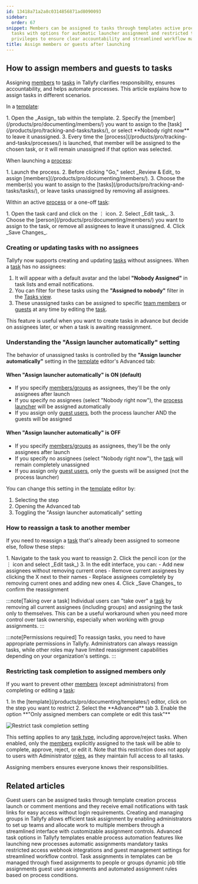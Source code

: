 ```yaml
---
id: 13418a71a2a8c0314856871ad8090093
sidebar:
  order: 67
snippet: Members can be assigned to tasks through templates active processes or one-off
  tasks with options for automatic launcher assignment and restricted task completion
  privileges to ensure clear accountability and streamlined workflow management.
title: Assign members or guests after launching
---
```



## How to assign members and guests to tasks

Assigning [members](/products/pro/documenting/members/) to [tasks](/products/pro/tracking-and-tasks/tasks/) in Tallyfy clarifies responsibility, ensures accountability, and helps automate processes. This article explains how to assign tasks in different scenarios.

In a [template](/products/pro/documenting/templates/):

<Steps>
1. Open the _Assign_ tab within the template.
2. Specify the [member](/products/pro/documenting/members/) you want to assign to the [task](/products/pro/tracking-and-tasks/tasks/), or select **Nobody right now** to leave it unassigned.
3. Every time the [process](/products/pro/tracking-and-tasks/processes/) is launched, that member will be assigned to the chosen task, or it will remain unassigned if that option was selected.
</Steps>

When launching a [process](/products/pro/tracking-and-tasks/processes/):

<Steps>
1. Launch the process.
2. Before clicking "Go," select _Review & Edit_ to assign [members](/products/pro/documenting/members/).
3. Choose the member(s) you want to assign to the [tasks](/products/pro/tracking-and-tasks/tasks/), or leave tasks unassigned by removing all assignees.
</Steps>

Within an active [process](/products/pro/tracking-and-tasks/processes/) or a one-off [task](/products/pro/tracking-and-tasks/tasks/):

<Steps>
1. Open the task card and click on the ⋮ icon.
2. Select _Edit task_.
3. Choose the [person](/products/pro/documenting/members/) you want to assign to the task, or remove all assignees to leave it unassigned.
4. Click _Save Changes_.
</Steps>

### Creating or updating tasks with no assignees

Tallyfy now supports creating and updating [tasks](/products/pro/tracking-and-tasks/tasks/) without assignees. When a [task](/products/pro/tracking-and-tasks/tasks/) has no assignees:

1. It will appear with a default avatar and the label **"Nobody Assigned"** in task lists and email notifications.
2. You can filter for these tasks using the **"Assigned to nobody"** filter in the [Tasks view](/products/pro/tracking-and-tasks/tasks-view/).
3. These unassigned tasks can be assigned to specific [team members](/products/pro/documenting/members/) or [guests](/products/pro/documenting/guests/) at any time by editing the [task](/products/pro/tracking-and-tasks/tasks/).

This feature is useful when you want to create tasks in advance but decide on assignees later, or when a task is awaiting reassignment.

### Understanding the "Assign launcher automatically" setting

The behavior of unassigned tasks is controlled by the **"Assign launcher automatically"** setting in the [template](/products/pro/documenting/templates/) editor's Advanced tab:

#### When "Assign launcher automatically" is ON (default)

- If you specify [members/groups](/products/pro/documenting/members/) as assignees, they'll be the only assignees after launch
- If you specify no assignees (select "Nobody right now"), the [process launcher](/products/pro/documenting/members/) will be assigned automatically
- If you assign only [guest users](/products/pro/documenting/guests/), both the process launcher AND the guests will be assigned

#### When "Assign launcher automatically" is OFF

- If you specify [members/groups](/products/pro/documenting/members/) as assignees, they'll be the only assignees after launch
- If you specify no assignees (select "Nobody right now"), the [task](/products/pro/tracking-and-tasks/tasks/) will remain completely unassigned
- If you assign only [guest users](/products/pro/documenting/guests/), only the guests will be assigned (not the process launcher)

You can change this setting in the [template](/products/pro/documenting/templates/) editor by:
<Steps>
1. Selecting the step
2. Opening the Advanced tab
3. Toggling the "Assign launcher automatically" setting
</Steps>

### How to reassign a task to another member

If you need to reassign a [task](/products/pro/tracking-and-tasks/tasks/) that's already been assigned to someone else, follow these steps:

<Steps>
1. Navigate to the task you want to reassign
2. Click the pencil icon (or the ⋮ icon and select _Edit task_)
3. In the edit interface, you can:
   - Add new assignees without removing current ones
   - Remove current assignees by clicking the X next to their names
   - Replace assignees completely by removing current ones and adding new ones
4. Click _Save Changes_ to confirm the reassignment
</Steps>

:::note[Taking over a task]
Individual users can "take over" a [task](/products/pro/tracking-and-tasks/tasks/) by removing all current assignees (including groups) and assigning the task only to themselves. This can be a useful workaround when you need more control over task ownership, especially when working with group assignments.
:::

:::note[Permissions required]
To reassign tasks, you need to have appropriate permissions in Tallyfy. Administrators can always reassign tasks, while other roles may have limited reassignment capabilities depending on your organization's settings.
:::

### Restricting task completion to assigned members only

If you want to prevent other [members](/products/pro/documenting/members/) (except administrators) from completing or editing a [task](/products/pro/tracking-and-tasks/tasks/):

<Steps>
1. In the [template](/products/pro/documenting/templates/) editor, click on the step you want to restrict
2. Select the **Advanced** tab
3. Enable the option **"Only assigned members can complete or edit this task"**
</Steps>

![Restrict task completion setting](https://screenshots.tallyfy.com/tallyfy%2Fpro%2Fdesktop-light-only-assigned-can-complete.png)

This setting applies to any [task type](/products/pro/tracking-and-tasks/tasks/what-types-of-tasks-can-i-create-with-tallyfy/), including approve/reject tasks. When enabled, only the [members](/products/pro/documenting/members/) explicitly assigned to the task will be able to complete, approve, reject, or edit it. Note that this restriction does not apply to users with Administrator [roles](/products/pro/documenting/members/how-do-i-manage-member-permissions-in-tallyfy/), as they maintain full access to all tasks.

Assigning members ensures everyone knows their responsibilities.


## Related articles
<CardGrid>
<LinkTitleCard header="<b>Guests > Assign tasks to guests</b>" href="/products/pro/documenting/guests/how-can-i-assign-tasks-to-guest-users-in-tallyfy/" > Guest users can be assigned tasks through template creation process launch or comment mentions and they receive email notifications with task links for easy access without login requirements. </LinkTitleCard>
<LinkTitleCard header="<b>Groups > Create and assign groups</b>" href="/products/pro/documenting/groups/how-to-manage-groups-and-assign-tasks-in-tallyfy/" > Creating and managing groups in Tallyfy allows efficient task assignment by enabling administrators to set up teams and allocate work to multiple members through a streamlined interface with customizable assignment controls. </LinkTitleCard>
<LinkTitleCard header="<b>Tasks > Advanced tab</b>" href="/products/pro/tracking-and-tasks/tasks/how-can-i-utilize-tallyfys-advanced-tab-features/" > Advanced task options in Tallyfy templates enable process automation features like launching new processes automatic assignments mandatory tasks restricted access webhook integrations and guest management settings for streamlined workflow control. </LinkTitleCard>
<LinkTitleCard header="<b>Edit Templates > Understanding assignment types</b>" href="/products/pro/documenting/templates/edit-templates/understanding-assignment-types/" > Task assignments in templates can be managed through fixed assignments to people or groups dynamic job title assignments guest user assignments and automated assignment rules based on process conditions. </LinkTitleCard>
</CardGrid>